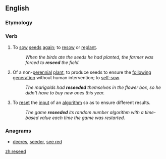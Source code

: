 ==English==

===Etymology===
{{prefix|re|seed|lang=en}}

===Verb===
{{en-verb}}

# To [[sow]] [[seed]]s [[again]]; to [[resow]] or [[replant]].
#: ''When the birds ate the seeds he had planted, the farmer was forced to '''reseed''' the field.''
# Of a non-[[perennial]] [[plant]], to produce seeds to ensure the [[follow]]ing [[generation]] without human intervention; to [[self-sow]].
#: ''The marigolds had '''reseeded''' themselves in the flower box, so he didn't have to buy new ones this year.''
# {{context|computing|lang=en}} To [[reset]] the [[input]] of an [[algorithm]] so as to ensure different results.
#: ''The game '''reseeded''' its random number algorithm with a time-based value each time the game was restarted.''

===Anagrams===
* [[deeres#English|deeres]], [[seeder#English|seeder]], [[see red#English|see red]]

[[zh:reseed]]